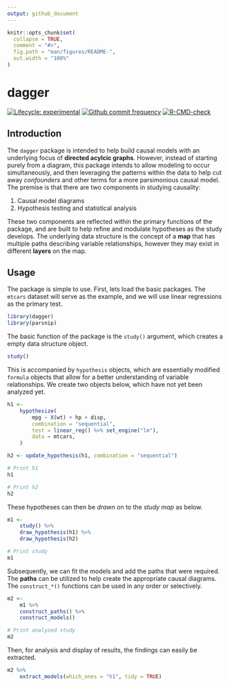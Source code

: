 ```yaml
---
output: github_document
---
```


<!-- README.md is generated from README.Rmd. Please edit that file -->

```r
knitr::opts_chunk$set(
  collapse = TRUE,
  comment = "#>",
  fig.path = "man/figures/README-",
  out.width = "100%"
)
```

# dagger

<!-- badges: start -->

[![Lifecycle: experimental](https://img.shields.io/badge/lifecycle-experimental-orange.svg)](https://www.tidyverse.org/lifecycle/#experimental) [![Github commit frequency](https://img.shields.io/github/commit-activity/w/asshah4/dagger)](https://github.com/asshah4/dagger/graphs/commit-activity) [![R-CMD-check](https://github.com/asshah4/dagger/workflows/R-CMD-check/badge.svg)](https://github.com/asshah4/dagger/actions)

<!-- badges: end -->

## Introduction

The `dagger` package is intended to help build causal models with an underlying focus of **directed acylcic graphs**. However, instead of starting purely from a diagram, this package intends to allow modeling to occur simultaneously, and then leveraging the patterns within the data to help cut away *confounders* and other terms for a more parsimonious causal model. The premise is that there are two components in studying causality:

1. Causal model diagrams
1. Hypothesis testing and statistical analysis

These two components are reflected within the primary functions of the package, and are built to help refine and modulate hypotheses as the study develops. The underlying data structure is the concept of a **map** that has multiple paths describing variable relationships, however they may exist in different **layers** on the map.  

## Usage

The package is simple to use. First, lets load the basic packages. The `mtcars` dataset will serve as the example, and we will use linear regressions as the primary test.

```r
library(dagger)
library(parsnip)
```

The basic function of the package is the `study()` argument, which creates a empty data structure object.

```r
study()
```

This is accompanied by `hypothesis` objects, which are essentially modified `formula` objects that allow for a better understanding of variable relationships. We create two objects below, which have not yet been analyzed yet.

```r
h1 <-
	hypothesize(
		mpg ~ X(wt) + hp + disp,
		combination = "sequential",
		test = linear_reg() %>% set_engine("lm"),
		data = mtcars,
	)

h2 <- update_hypothesis(h1, combination = "sequential")

# Print h1
h1

# Print h2
h2
```

These hypotheses can then be *drawn* on to the *study map* as below.

```r
m1 <-
	study() %>%
	draw_hypothesis(h1) %>%
	draw_hypothesis(h2) 

# Print study
m1
```

Subsequently, we can fit the models and add the paths that were required. The **paths** can be utilized to help create the appropriate causal diagrams. The `construct_*()` functions can be used in any order or selectively. 

```r
m2 <-
	m1 %>%
	construct_paths() %>%
	construct_models()

# Print analyzed study
m2
```

Then, for analysis and display of results, the findings can easily be extracted.

```r
m2 %>% 
	extract_models(which_ones = "h1", tidy = TRUE)
```


